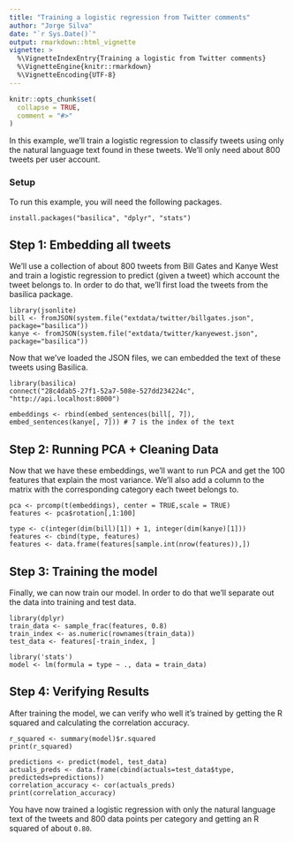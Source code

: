 ```yaml
---
title: "Training a logistic regression from Twitter comments"
author: "Jorge Silva"
date: "`r Sys.Date()`"
output: rmarkdown::html_vignette
vignette: >
  %\VignetteIndexEntry{Training a logistic from Twitter comments}
  %\VignetteEngine{knitr::rmarkdown}
  %\VignetteEncoding{UTF-8}
---
```


```r
knitr::opts_chunk$set(
  collapse = TRUE,
  comment = "#>"
)
```

In this example, we'll train a logistic regression to classify tweets using only
the natural language text found in these tweets. We'll only need about 800 tweets
per user account.

### Setup

To run this example, you will need the following packages.

```
install.packages("basilica", "dplyr", "stats")
```

## Step 1: Embedding all tweets

We'll use a collection of about 800 tweets from Bill Gates and Kanye West and
train a logistic regression to predict (given a tweet) which account the tweet
belongs to. In order to do that, we'll first load the tweets from the basilica
package.

    library(jsonlite)
    bill <- fromJSON(system.file("extdata/twitter/billgates.json", package="basilica"))
    kanye <- fromJSON(system.file("extdata/twitter/kanyewest.json", package="basilica"))

Now that we've loaded the JSON files, we can embedded the text of these tweets
using Basilica.

    library(basilica)
    connect("28c4dab5-27f1-52a7-508e-527dd234224c", "http://api.localhost:8000")

    embeddings <- rbind(embed_sentences(bill[, 7]), embed_sentences(kanye[, 7])) # 7 is the index of the text

## Step 2: Running PCA + Cleaning Data

Now that we have these embeddings, we'll want to run PCA and get the 100 features
that explain the most variance. We'll also add a column to the matrix with the 
corresponding category each tweet belongs to.

    pca <- prcomp(t(embeddings), center = TRUE,scale = TRUE)
    features <- pca$rotation[,1:100]

    type <- c(integer(dim(bill)[1]) + 1, integer(dim(kanye)[1]))
    features <- cbind(type, features)
    features <- data.frame(features[sample.int(nrow(features)),])

## Step 3: Training the model

Finally, we can now train our model. In order to do that we'll separate out the
data into training and test data.

    library(dplyr)
    train_data <- sample_frac(features, 0.8)
    train_index <- as.numeric(rownames(train_data))
    test_data <- features[-train_index, ]

    library('stats')
    model <- lm(formula = type ~ ., data = train_data)

## Step 4: Verifying Results

After training the model, we can verify who well it's trained by getting the R 
squared and calculating the correlation accuracy.

    r_squared <- summary(model)$r.squared
    print(r_squared)

    predictions <- predict(model, test_data)
    actuals_preds <- data.frame(cbind(actuals=test_data$type, predicteds=predictions))
    correlation_accuracy <- cor(actuals_preds)
    print(correlation_accuracy)

You have now trained a logistic regression with only the natural language text
of the tweets and 800 data points per category and getting an R squared of about `0.80`.

